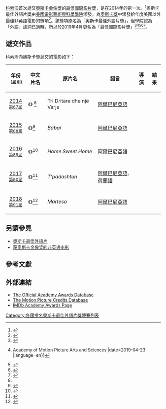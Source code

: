 [[科索沃|科索沃]]首次遞交[[奧斯卡金像獎|奧斯卡金像獎]]的[[奧斯卡最佳國際影片獎|最佳國際影片獎]]，是在2014年的第一次。<ref name="87th">{{cite web |url=http://www.hollywoodreporter.com/news/oscars-kosovo-selects-three-windows-734975 |title=Oscars: Kosovo Selects 'Three Windows and a Hanging' for Foreign-Language Category |accessdate=23 September 2014 |work=Hollywood Reporter}}</ref>奧斯卡最佳外語片獎由[[美國電影藝術與科學學院|美國電影藝術與科學學院]]頒發，為[[奧斯卡獎|奧斯卡獎]]中頒發給年度美國以外最佳非英語電影的獎項<ref name="Rules">{{cite web | title = Rule Thirteen: Special Rules for the Foreign Language Film Award | work = Academy of Motion Picture Arts、Sciences | publisher = [[Academy_of_Motion_Picture_Arts、Sciences|Academy of Motion Picture Arts、Sciences]] | url = http://www.oscars.org/awards/academyawards/rules/86/rule13.html | accessdate = 2013-08-26}}</ref>。該獎項原名為「奧斯卡最佳外語片獎」，但學院認為「外語」該詞已過時，所以於2019年4月更名為「最佳國際影片獎」<ref>{{cite web |url=https://www.forbes.com/sites/jeffewing/2019/04/24/academy-announces-rule-changes-for-92nd-oscars/#7b9d85ac3d5b |title=Academy Announces Rule Changes For 92nd Oscars |work=Forbes |accessdate=2019-07-12 |archive-date=2019-05-27 |archive-url=https://web.archive.org/web/20190527181952/https://www.forbes.com/sites/jeffewing/2019/04/24/academy-announces-rule-changes-for-92nd-oscars/#7b9d85ac3d5b |dead-url=no }}</ref><ref>{{cite news |title=ACADEMY ANNOUNCES RULES FOR 92ND OSCARS |url=https://www.oscars.org/news/academy-announces-rules-92nd-oscars |accessdate=2021-08-29 |work=Oscars.org {{!}} Academy of Motion Picture Arts and Sciences |date=2019-04-23 |language=en}}</ref><ref>{{cite news |last1=options |first1=Show more sharing |last2=URLCopied! |first2=Copy Link |title=Film academy is setting new inclusion standards for Oscars eligibility |url=https://www.latimes.com/entertainment-arts/movies/story/2020-06-12/film-academy-announces-new-inclusion-initiatives-systemic-racism |accessdate=2021-08-29 |work=Los Angeles Times |date=2020-06-12}}</ref><ref>{{cite news |last1=Lawler |first1=Kelly |title=Academy to implement diversity standards for Oscars eligibility, set best picture at 10 nominees |url=https://www.usatoday.com/story/entertainment/movies/2020/06/12/oscars-academy-implementing-diversity-standards-eligibility/3174801001/ |accessdate=2021-08-29 |work=USA TODAY}}</ref><ref>{{cite web|url=https://www.forbes.com/sites/jeffewing/2019/04/24/academy-announces-rule-changes-for-92nd-oscars/#7b9d85ac3d5b |title=Academy Announces Rule Changes For 92nd Oscars |work=Forbes |accessdate=2019-07-12}}</ref>。

==遞交作品==
科索沃向奧斯卡獎遞交的電影如下：

{|class="wikitable sortable" width="70%" style="background:#ffffff;"
|-
! 年份<br /><small>（屆別）</small> !! 中文片名 !! 原片名 !! 語言 !! 導演!! 結果
|-
| align="center" | [[2014年電影|2014]]<br /><small>[[第87屆奧斯卡金像獎|第87屆]]</small>
| 《{{tsl|en|Three Windows and a Hanging|三扇窗戶和一次上吊}}》 <ref name="87th"></ref>
| Tri Dritare dhe një Varje
| [[阿爾巴尼亞語|阿爾巴尼亞語]]
| {{tsl|en|Isa Qosja|伊薩·喬夏}}
| {{nom|未入圍}}
|-
| align="center" | [[2015年電影|2015]]<br /><small>[[第88屆奧斯卡金像獎|第88屆]]</small>
| 《{{tsl|en|Babai (film)|爸爸 (電影)|爸爸}}》<ref name="Kosovo">{{cite web|url=http://www.hollywoodreporter.com/news/oscars-kosovo-selects-babai-foreign-821259 |title=Oscars: Kosovo Selects 'Babai' for Foreign-Language Category |last=Holdsworth |first=Nick |work=[[The_Hollywood_Reporter|The Hollywood Reporter]] |date=9 September 2015 |accessdate=9 September 2015}}</ref>
| ''Babai''
| [[阿爾巴尼亞語|阿爾巴尼亞語]]
| {{tsl|en|Visar Morina|韋沙·莫連拿}}
| {{nom|未入圍}}
|-
| align="center" | [[2016年電影|2016]]<br /><small>[[第89屆奧斯卡金像獎|第89屆]]</small>
| 《{{tsl|en|Home Sweet Home (2016 film)|甜蜜的家}}》<ref name="89th">{{cite web|url=http://www.hollywoodreporter.com/news/oscars-kosovo-selects-home-sweet-929309 |title=Oscars: Kosovo Selects 'Home Sweet Home' for Foreign-Language Category |first=Nick |last=Holdsworth |work=[[The_Hollywood_Reporter|The Hollywood Reporter]] |date=15 September 2016 |accessdate=15 September 2016}}</ref>
| ''Home Sweet Home''
| [[阿爾巴尼亞語|阿爾巴尼亞語]]
| {{tsl|en|Faton Bajraktari|法東·巴拉克塔裏}}
| {{nom|未入圍}}
|-
| align="center" | [[2017年電影|2017]]<br /><small>[[第90屆奧斯卡金像獎|第90屆]]</small>
| 《{{tsl|en|Unwanted (film)|少年無求}}》<ref name="90th">{{cite web|url=http://www.hollywoodreporter.com/news/oscars-kosovo-selects-unwanted-foreign-language-category-1038462 |title=Oscars: Kosovo Selects 'Unwanted' for Foreign-Language Category |work=The Hollywood Reporter |first=Nick |last=Holdsworth |date=13 September 2017 |accessdate=13 September 2017}}</ref>
| ''T'padashtun''
| [[阿爾巴尼亞語|阿爾巴尼亞語]]、[[荷蘭語|荷蘭語]]
| {{tsl|en|Edon Rizvanolli|伊登·里茲瓦諾利}}
| {{nom|未入圍}}
|-
| align="center" | [[2018年電影|2018]]<br /><small>[[第91屆奧斯卡金像獎|第91屆]]</small>
| 《{{tsl|en|The Marriage (2017 film)|婚禮 (電影)|婚禮}}》<ref name="91st">{{cite web |url=https://www.hollywoodreporter.com/news/oscars-kosovo-selects-marriage-foreign-language-category-1139404 |title=Oscars: Kosovo Selects 'The Marriage' for Foreign-Language Category |last=Holdsworth |first=Nick |work=[[The_Hollywood_Reporter|The Hollywood Reporter]] |date=4 September 2018 |accessdate=4 September 2018}}</ref>
| ''Martesa''
| [[阿爾巴尼亞語|阿爾巴尼亞語]]
| {{tsl|en|Blerta Zeqiri|布拉爾塔·澤奇里}}
| {{nom|未入圍}}
|}

== 另請參見 ==
*[[奧斯卡最佳外語片|奧斯卡最佳外語片]]
* [[获奥斯卡金像奖的非英语电影|获奥斯卡金像奖的非英语电影]]

==參考文獻==
{{Reflist}}

==外部連結==
{{portal|奥斯卡金像奖}}
*[http://www.oscars.org/awardsdatabase/ The Official Academy Awards Database]
*[http://www.oscars.org/impc_site2/index.html The Motion Picture Credits Database]
*[http://www.imdb.com/Sections/Awards/Academy_Awards_USA/ IMDb Academy Awards Page]

{{奧斯卡最佳外語片獎國家列表}}

[[Category:各國提名奧斯卡最佳外語片獎競賽列表|Category:各國提名奧斯卡最佳外語片獎競賽列表]]